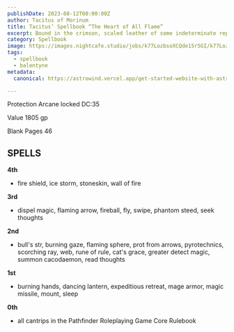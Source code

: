 ```yaml
---
publishDate: 2023-08-12T00:00:00Z
author: Tacitus of Morinum 
title: Tacitus’ Spellbook “The Heart of All Flame”
excerpt: Bound in the crimson, scaled leather of some indeterminate reptilian beast, this large locked tome bears its title proudly in Common across the front cover. Inside is found not just spells but a lovingly written treatise on the beauty and purity of flame and how ice, when it grows cold enough, also burns.
category: Spellbook
image: https://images.nightcafe.studio/jobs/k77LozbsoXCQde15r5GI/k77LozbsoXCQde15r5GI--4--uvnz7_2x.jpg
tags:
  - spellbook
  - balentyne
metadata:
  canonical: https://astrowind.vercel.app/get-started-website-with-astro-tailwind-css

---
```



Protection Arcane locked DC:35

Value 1805 gp

Blank Pages 46

## SPELLS

**4th**

- fire shield, ice storm, stoneskin, wall of fire

**3rd**

- dispel magic, flaming arrow, fireball, fly, swipe, phantom steed, 
seek thoughts

**2nd**

- bull's str, burning gaze, flaming sphere, prot from arrows, pyrotechnics,
scorching ray, web, rune of rule, cat's grace, greater detect magic, 
summon cacodaemon, read thoughts

**1st**

- burning hands, dancing lantern, expeditious retreat, mage armor, 
magic missile, mount, sleep

**0th** 

- all cantrips in the Pathfinder Roleplaying Game Core Rulebook